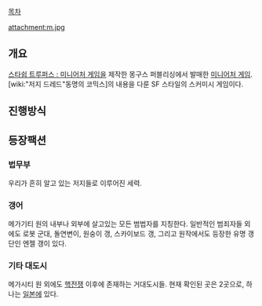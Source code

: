 [[목차]]

attachment:m.jpg
== 개요 ==
[[스타쉽 트루퍼스 : 미니어처 게임]]을 제작한 몽구스 퍼블리싱에서 발매한 [[미니어처 게임]]. [wiki:"저지 드레드"동명의 코믹스]의 내용을 다룬 SF 스타일의 스커미시 게임이다.
== 진행방식 ==

== 등장팩션 ==

=== 법무부 ===
우리가 흔히 알고 있는 저지들로 이루어진 세력.
=== 갱어 ===
메가기티 원의 내부나 외부에 살고있는 모든 범법자를 지칭한다. 일반적인 범죄자들 외에도 로봇 군대, 돌연변이, 원숭이 갱, 스카이보드 갱, 그리고 원작에서도 등장한 유명 갱단인 엔젤 갱이 있다.
=== 기타 대도시 ===
메가시티 원 외에도 [[핵전쟁]] 이후에 존재하는 거대도시들. 현재 확인된 곳은 2곳으로, 하나는 [[일본]]에 있다.
